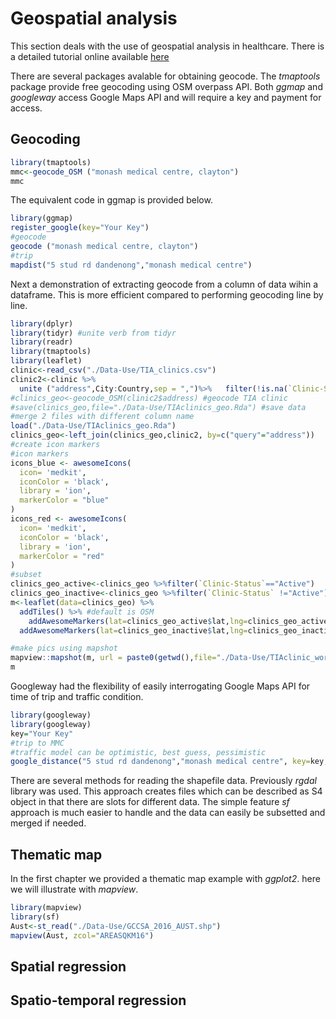 # Geospatial analysis

This section deals with the use of geospatial analysis in healthcare. There is a detailed tutorial online available [here](./https://richardbeare.github.io/GeospatialStroke/
)

There are several packages avalable for obtaining geocode. The _tmaptools_ package provide free geocoding using OSM overpass API. Both _ggmap_ and _googleway_ access Google Maps API and will require a key and payment for access.

## Geocoding

```r
library(tmaptools)
mmc<-geocode_OSM ("monash medical centre, clayton")
mmc
```

The equivalent code in ggmap is provided below.

```r
library(ggmap)
register_google(key="Your Key")
#geocode
geocode ("monash medical centre, clayton")
#trip
mapdist("5 stud rd dandenong","monash medical centre")
```

Next a demonstration of extracting geocode from a column of data wihin a dataframe. This is more efficient compared to performing geocoding line by line.

```r
library(dplyr)
library(tidyr) #unite verb from tidyr
library(readr)
library(tmaptools)
library(leaflet)
clinic<-read_csv("./Data-Use/TIA_clinics.csv")
clinic2<-clinic %>%  
  unite ("address",City:Country,sep = ",")%>%   filter(!is.na(`Clinic-Status`)) #remove NA cells
#clinics_geo<-geocode_OSM(clinic2$address) #geocode TIA clinic
#save(clinics_geo,file="./Data-Use/TIAclinics_geo.Rda") #save data
#merge 2 files with different column name
load("./Data-Use/TIAclinics_geo.Rda")
clinics_geo<-left_join(clinics_geo,clinic2, by=c("query"="address"))
#create icon markers
#icon markers
icons_blue <- awesomeIcons(
  icon= 'medkit',
  iconColor = 'black',
  library = 'ion',
  markerColor = "blue"
)
icons_red <- awesomeIcons(
  icon= 'medkit',
  iconColor = 'black',
  library = 'ion',
  markerColor = "red"
)
#subset 
clinics_geo_active<-clinics_geo %>%filter(`Clinic-Status`=="Active")
clinics_geo_inactive<-clinics_geo %>%filter(`Clinic-Status` !="Active")
m<-leaflet(data=clinics_geo) %>% 
  addTiles() %>% #default is OSM
    addAwesomeMarkers(lat=clinics_geo_active$lat,lng=clinics_geo_active$lon,icon=icons_blue,label = ~as.character(clinics_geo_active$query) ) %>%
  addAwesomeMarkers(lat=clinics_geo_inactive$lat,lng=clinics_geo_inactive$lon,icon=icons_red,label = ~as.character(clinics_geo_inactive$query) ) 

#make pics using mapshot
mapview::mapshot(m, url = paste0(getwd(),file="./Data-Use/TIAclinic_world.html"), file = paste0(getwd(), "./Data-Use/TIAclinic_world.png"))
m
```

Googleway had the flexibility of easily interrogating Google Maps API for time of trip and traffic condition.

```r
library(googleway)
library(googleway)
key="Your Key"
#trip to MMC
#traffic model can be optimistic, best guess, pessimistic
google_distance("5 stud rd dandenong","monash medical centre", key=key, departure_time=as.POSIXct("2019-12-03 08:15:00 AEST"),traffic_model = "optimistic")
```
There are several methods for reading the shapefile data. Previously _rgdal_ library was used. This approach creates files which can be described as S4 object in that there are slots for different data. The simple feature _sf_ approach is much easier to handle and the data can easily be subsetted and merged if needed.

## Thematic map
In the first chapter we provided a thematic map example with _ggplot2_. here we will illustrate with _mapview_.
```r
library(mapview)
library(sf)
Aust<-st_read("./Data-Use/GCCSA_2016_AUST.shp") 
mapview(Aust, zcol="AREASQKM16")
```

## Spatial regression

## Spatio-temporal regression
